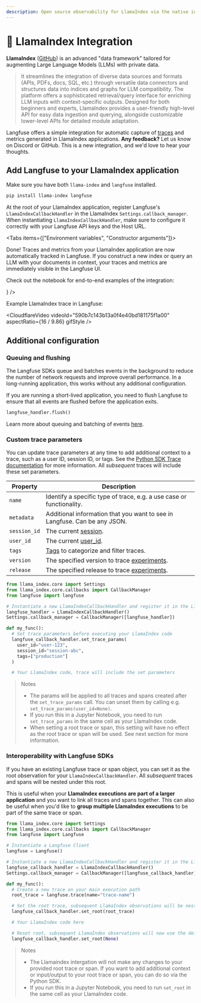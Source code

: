 ```yaml
---
description: Open source observability for LlamaIndex via the native integration. Automatically capture detailed traces and metrics for every request of your RAG application.
---
```


# 🦙 LlamaIndex Integration

**LlamaIndex** ([GitHub](https://github.com/run-llama/llama_index)) is an advanced "data framework" tailored for augmenting Large Language Models (LLMs) with private data.

> It streamlines the integration of diverse data sources and formats (APIs, PDFs, docs, SQL, etc.) through versatile data connectors and structures data into indices and graphs for LLM compatibility. The platform offers a sophisticated retrieval/query interface for enriching LLM inputs with context-specific outputs. Designed for both beginners and experts, LlamaIndex provides a user-friendly high-level API for easy data ingestion and querying, alongside customizable lower-level APIs for detailed module adaptation.

Langfuse offers a simple integration for automatic capture of [traces](/docs/tracing/overview) and metrics generated in LlamaIndex applications. **Any feedback?** Let us know on Discord or GitHub. This is a new integration, and we'd love to hear your thoughts.

## Add Langfuse to your LlamaIndex application

Make sure you have both `llama-index` and `langfuse` installed.

```bash
pip install llama-index langfuse
```

At the root of your LlamaIndex application, register Langfuse's `LlamaIndexCallbackHandler` in the LlamaIndex `Settings.callback_manager`. When instantiating `LlamaIndexCallbackHandler`, make sure to configure it correctly with your Langfuse API keys and the Host URL.


<Tabs items={["Environment variables", "Constructor arguments"]}>
  <Tab>
    <GetStartedLlamaindexPythonEnv />
  </Tab>
  <Tab>
    <GetStartedLlamaindexPythonArgs />
  </Tab>
</Tabs>


<Callout type="info" emoji="✨">
  Done! Traces and metrics from your LlamaIndex application are now
  automatically tracked in Langfuse. If you construct a new index or query an
  LLM with your documents in context, your traces and metrics are immediately
  visible in the Langfuse UI.
</Callout>

Check out the notebook for end-to-end examples of the integration:


<Cards>
  <Card
    title="Example Notebook"
    href="/docs/integrations/llama-index/example-python"
    icon={<FileCode />}
  />
</Cards>

Example LlamaIndex trace in Langfuse:


<CloudflareVideo
  videoId="590b7c143b13a0f4e40bd181175f1a00"
  aspectRatio={16 / 9.86}
  gifStyle
/>

## Additional configuration

### Queuing and flushing

The Langfuse SDKs queue and batches events in the background to reduce the number of network requests and improve overall performance. In a long-running application, this works without any additional configuration.

If you are running a short-lived application, you need to flush Langfuse to ensure that all events are flushed before the application exits.

```python
langfuse_handler.flush()
```

Learn more about queuing and batching of events [here](/docs/tracing/overview).

### Custom trace parameters

You can update trace parameters at any time to add additional context to a trace, such as a user ID, session ID, or tags. See the [Python SDK Trace documentation](/docs/sdk/python#traces) for more information. All _subsequent_ traces will include these set parameters.

| Property     | Description                                                               |
| ------------ | ------------------------------------------------------------------------- |
| `name`       | Identify a specific type of trace, e.g. a use case or functionality.      |
| `metadata`   | Additional information that you want to see in Langfuse. Can be any JSON. |
| `session_id` | The current [session](/docs/tracing/sessions).                            |
| `user_id`    | The current [user_id](/docs/tracing/users).                               |
| `tags`       | [Tags](/docs/tracing/tags) to categorize and filter traces.               |
| `version`    | The specified version to trace [experiments](/docs/experimentation).      |
| `release`    | The specified release to trace [experiments](/docs/experimentation).      |

```python
from llama_index.core import Settings
from llama_index.core.callbacks import CallbackManager
from langfuse import langfuse

# Instantiate a new LlamaIndexCallbackHandler and register it in the LlamaIndex Settings
langfuse_handler = LlamaIndexCallbackHandler()
Settings.callback_manager = CallbackManager([langfuse_handler])

def my_func():
  # Set trace parameters before executing your LlamaIndex code
  langfuse_callback_handler.set_trace_params(
    user_id="user-123",
    session_id="session-abc",
    tags=["production"]
  )

  # Your LlamaIndex code, trace will include the set parameters
```

> Notes
>
> - The params will be applied to all traces and spans created after the `set_trace_params` call. You can unset them by calling e.g. `set_trace_params(user_id=None)`.
> - If you run this in a Jupyter Notebook, you need to run `set_trace_params` in the same cell as your LlamaIndex code.
> - When setting a root trace or span, this setting will have no effect as the root trace or span will be used. See next section for more information.

### Interoperability with Langfuse SDKs

If you have an existing Langfuse trace or span object, you can set it as the root observation for your `LlamaIndexCallbackHandler`. All _subsequent_ traces and spans will be nested under this root.

This is useful when your **LlamaIndex executions are part of a larger application** and you want to link all traces and spans together. This can also be useful when you'd like to **group multiple LlamaIndex executions** to be part of the same trace or span.

```python
from llama_index.core import Settings
from llama_index.core.callbacks import CallbackManager
from langfuse import Langfuse

# Instantiate a Langfuse Client
langfuse = Langfuse()

# Instantiate a new LlamaIndexCallbackHandler and register it in the LlamaIndex Settings
langfuse_callback_handler = LlamaIndexCallbackHandler()
Settings.callback_manager = CallbackManager([langfuse_callback_handler])

def my_func():
  # Create a new trace on your main execution path
  root_trace = langfuse.trace(name="trace-name")

  # Set the root trace, subsequent LlamaIndex observations will be nested under root
  langfuse_callback_handler.set_root(root_trace)

  # Your LlamaIndex code here

  # Reset root, subsequent LlamaIndex observations will now use the default grouping and trace creation
  langfuse_callback_handler.set_root(None)
```

> Notes
>
> - The Llamaindex intergation will not make any changes to your provided root trace or span. If you want to add additional context or input/output to your root trace or span, you can do so via the Python SDK.
> - If you run this in a Jupyter Notebook, you need to run `set_root` in the same cell as your LlamaIndex code.
